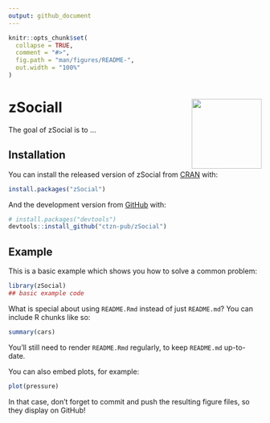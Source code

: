 ```yaml
---
output: github_document
---
```


<!-- README.md is generated from README.Rmd. Please edit that file -->

```r
knitr::opts_chunk$set(
  collapse = TRUE,
  comment = "#>",
  fig.path = "man/figures/README-",
  out.width = "100%"
)
```


# zSociall <img src="man/figures/logo.png" align="right" height="139" />


<!-- badges: start -->
<!-- badges: end -->

The goal of zSocial is to ...

## Installation

You can install the released version of zSocial from [CRAN](https://CRAN.R-project.org) with:

``` r
install.packages("zSocial")
```

And the development version from [GitHub](https://github.com/) with:

``` r
# install.packages("devtools")
devtools::install_github("ctzn-pub/zSocial")
```
## Example

This is a basic example which shows you how to solve a common problem:

```r
library(zSocial)
## basic example code
```

What is special about using `README.Rmd` instead of just `README.md`? You can include R chunks like so:

```r
summary(cars)
```

You'll still need to render `README.Rmd` regularly, to keep `README.md` up-to-date.

You can also embed plots, for example:

```r
plot(pressure)
```

In that case, don't forget to commit and push the resulting figure files, so they display on GitHub!
